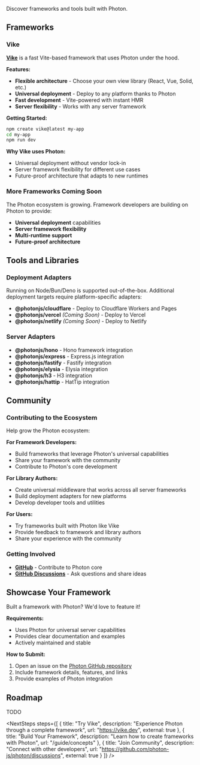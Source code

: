 
<AlphaWarning message="The Photon ecosystem is growing as the project matures." />

Discover frameworks and tools built with Photon.

## Frameworks

### Vike

**[Vike](https://vike.dev)** is a fast Vite-based framework that uses Photon under the hood.

**Features:**
- **Flexible architecture** - Choose your own view library (React, Vue, Solid, etc.)
- **Universal deployment** - Deploy to any platform thanks to Photon
- **Fast development** - Vite-powered with instant HMR
- **Server flexibility** - Works with any server framework

**Getting Started:**
```bash
npm create vike@latest my-app
cd my-app
npm run dev
```

**Why Vike uses Photon:**
- Universal deployment without vendor lock-in
- Server framework flexibility for different use cases
- Future-proof architecture that adapts to new runtimes

### More Frameworks Coming Soon

The Photon ecosystem is growing. Framework developers are building on Photon to provide:
- **Universal deployment** capabilities
- **Server framework flexibility**
- **Multi-runtime support**
- **Future-proof architecture**

## Tools and Libraries

### Deployment Adapters

Running on Node/Bun/Deno is supported out-of-the-box. Additional deployment targets require platform-specific adapters:

- **@photonjs/cloudflare** - Deploy to Cloudflare Workers and Pages
- **@photonjs/vercel** *(Coming Soon)* - Deploy to Vercel
- **@photonjs/netlify** *(Coming Soon)* - Deploy to Netlify

### Server Adapters

- **@photonjs/hono** - Hono framework integration
- **@photonjs/express** - Express.js integration
- **@photonjs/fastify** - Fastify integration
- **@photonjs/elysia** - Elysia integration
- **@photonjs/h3** - H3 integration
- **@photonjs/hattip** - HatTip integration

## Community

### Contributing to the Ecosystem

Help grow the Photon ecosystem:

**For Framework Developers:**
- Build frameworks that leverage Photon's universal capabilities
- Share your framework with the community
- Contribute to Photon's core development

**For Library Authors:**
- Create universal middleware that works across all server frameworks
- Build deployment adapters for new platforms
- Develop developer tools and utilities

**For Users:**
- Try frameworks built with Photon like Vike
- Provide feedback to framework and library authors
- Share your experience with the community

### Getting Involved

- **[GitHub](https://github.com/photon-js/photon)** - Contribute to Photon core
- **[GitHub Discussions](https://github.com/photon-js/photon/discussions)** - Ask questions and share ideas

## Showcase Your Framework

Built a framework with Photon? We'd love to feature it!

**Requirements:**
- Uses Photon for universal server capabilities
- Provides clear documentation and examples
- Actively maintained and stable

**How to Submit:**
1. Open an issue on the [Photon GitHub repository](https://github.com/photon-js/photon)
2. Include framework details, features, and links
3. Provide examples of Photon integration

## Roadmap

TODO

<NextSteps steps={[
  {
    title: "Try Vike",
    description: "Experience Photon through a complete framework",
    url: "https://vike.dev",
    external: true
  },
  {
    title: "Build Your Framework",
    description: "Learn how to create frameworks with Photon",
    url: "/guide/concepts"
  },
  {
    title: "Join Community",
    description: "Connect with other developers",
    url: "https://github.com/photon-js/photon/discussions",
    external: true
  }
]} />
